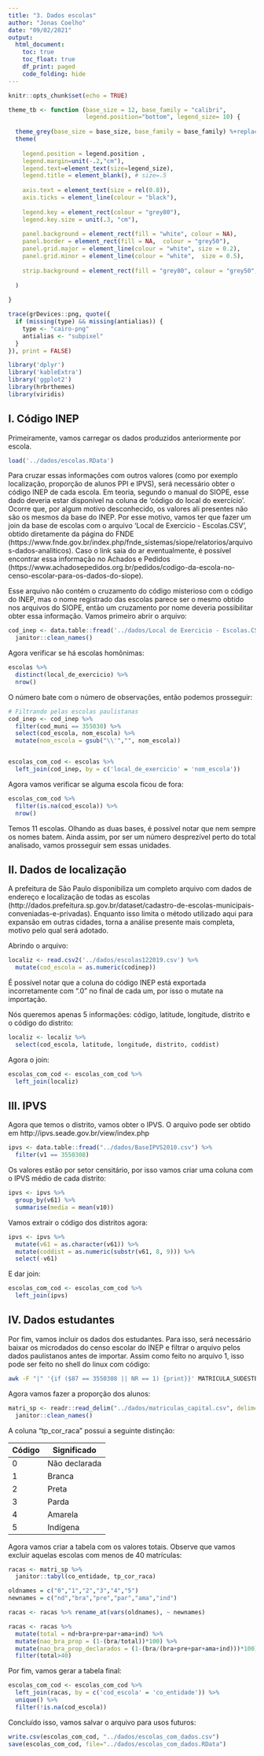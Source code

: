 ```yaml
---
title: "3. Dados escolas"
author: "Jonas Coelho"
date: "09/02/2021"
output: 
  html_document:
    toc: true
    toc_float: true
    df_print: paged
    code_folding: hide
---
```


```r
knitr::opts_chunk$set(echo = TRUE)

theme_tb <- function (base_size = 12, base_family = "calibri",
                      legend.position="bottom", legend_size= 10) {
  
  theme_grey(base_size = base_size, base_family = base_family) %+replace% 
  theme(
    
    legend.position = legend.position , 
    legend.margin=unit(-.2,"cm"),
    legend.text=element_text(size=legend_size),
    legend.title = element_blank(), # size=.5
    
    axis.text = element_text(size = rel(0.8)),
    axis.ticks = element_line(colour = "black"), 
    
    legend.key = element_rect(colour = "grey80"), 
    legend.key.size = unit(.3, "cm"),
    
    panel.background = element_rect(fill = "white", colour = NA),
    panel.border = element_rect(fill = NA,  colour = "grey50"), 
    panel.grid.major = element_line(colour = "white", size = 0.2),
    panel.grid.minor = element_line(colour = "white",  size = 0.5), 
    
    strip.background = element_rect(fill = "grey80", colour = "grey50", size = 0.2)
    
  )
  
}

trace(grDevices::png, quote({
  if (missing(type) && missing(antialias)) {
    type <- "cairo-png"
    antialias <- "subpixel"
  }
}), print = FALSE)
```

```r
library('dplyr')
library('kableExtra')
library('ggplot2')
library(hrbrthemes)
library(viridis)
```

## I. Código INEP

Primeiramente, vamos carregar os dados produzidos anteriormente por escola.

```r
load('../dados/escolas.RData')
```

Para cruzar essas informações com outros valores (como por exemplo localização, proporção de alunos PPI e IPVS), será necessário obter o código INEP de cada escola. Em teoria, segundo o manual do SIOPE, esse dado deveria estar disponível na coluna de 'código do local do exercício'. Ocorre que, por algum motivo desconhecido, os valores ali presentes não são os mesmos da base do INEP. Por esse motivo, vamos ter que fazer um join da base de escolas com o arquivo 'Local de Exercicio - Escolas.CSV', obtido diretamente da página do FNDE (https://www.fnde.gov.br/index.php/fnde_sistemas/siope/relatorios/arquivos-dados-analiticos). Caso o link saia do ar eventualmente, é possível encontrar essa informação no Achados e Pedidos (https://www.achadosepedidos.org.br/pedidos/codigo-da-escola-no-censo-escolar-para-os-dados-do-siope).

Esse arquivo não contém o cruzamento do código misterioso com o código do INEP, mas o nome registrado das escolas parece ser o mesmo obtido nos arquivos do SIOPE, então um cruzamento por nome deveria possibilitar obter essa informação. Vamos primeiro abrir o arquivo:

```r
cod_inep <- data.table::fread('../dados/Local de Exercicio - Escolas.CSV', quote = "\'") %>%
  janitor::clean_names()
```

Agora verificar se há escolas homônimas:

```r
escolas %>%
  distinct(local_de_exercicio) %>%
  nrow()
```
O número bate com o número de observações, então podemos prosseguir:

```r
# Filtrando pelas escolas paulistanas
cod_inep <- cod_inep %>%
  filter(cod_muni == 355030) %>%
  select(cod_escola, nom_escola) %>%
  mutate(nom_escola = gsub("\\'","", nom_escola))


escolas_com_cod <- escolas %>%
  left_join(cod_inep, by = c('local_de_exercicio' = 'nom_escola'))
```

Agora vamos verificar se alguma escola ficou de fora:

```r
escolas_com_cod %>%
  filter(is.na(cod_escola)) %>%
  nrow()
```
Temos 11 escolas. Olhando as duas bases, é possível notar que nem sempre os nomes batem. Ainda assim, por ser um número desprezível perto do total analisado, vamos prosseguir sem essas unidades.

## II. Dados de localização

A prefeitura de São Paulo disponibiliza um completo arquivo com dados de endereço e localização de todas as escolas (http://dados.prefeitura.sp.gov.br/dataset/cadastro-de-escolas-municipais-conveniadas-e-privadas). Enquanto isso limita o método utilizado aqui para expansão em outras cidades, torna a análise presente mais completa, motivo pelo qual será adotado.

Abrindo o arquivo:

```r
localiz <- read.csv2('../dados/escolas122019.csv') %>%
  mutate(cod_escola = as.numeric(codinep))
```

É possível notar que a coluna do código INEP está exportada incorretamente com ".0" no final de cada um, por isso o mutate na importação.

Nós queremos apenas 5 informações: código, latitude, longitude, distrito e o código do distrito:

```r
localiz <- localiz %>%
  select(cod_escola, latitude, longitude, distrito, coddist)
```

Agora o join:

```r
escolas_com_cod <- escolas_com_cod %>%
  left_join(localiz)
```
## III. IPVS

Agora que temos o distrito, vamos obter o IPVS. O arquivo pode ser obtido em http://ipvs.seade.gov.br/view/index.php

```r
ipvs <- data.table::fread("../dados/BaseIPVS2010.csv") %>%
  filter(v1 == 3550308)

```

Os valores estão por setor censitário, por isso vamos criar uma coluna com o IPVS médio de cada distrito:

```r
ipvs <- ipvs %>%
  group_by(v61) %>%
  summarise(media = mean(v10)) 
```

Vamos extrair o código dos distritos agora:

```r
ipvs <- ipvs %>%
  mutate(v61 = as.character(v61)) %>%
  mutate(coddist = as.numeric(substr(v61, 8, 9))) %>%
  select(-v61)
```

E dar join:

```r
escolas_com_cod <- escolas_com_cod %>%
  left_join(ipvs)
```

## IV. Dados estudantes

Por fim, vamos incluir os dados dos estudantes. Para isso, será necessário baixar os microdados do censo escolar do INEP e filtrar o arquivo pelos dados paulistanos antes de importar. Assim como feito no arquivo 1, isso pode ser feito no shell do linux com código:

```bash
awk -F "|" '{if ($87 == 3550308 || NR == 1) {print}}' MATRICULA_SUDESTE.CSV > matriculas_capital.csv
```

Agora vamos fazer a proporção dos alunos:

```r
matri_sp <- readr::read_delim("../dados/matriculas_capital.csv", delim="|") %>%
  janitor::clean_names()
```

A coluna "tp_cor_raca" possui a seguinte distinção:

|Código|Significado|
|--|--|
0|Não declarada
1|Branca
2|Preta
3|Parda
4|Amarela
5|Indígena

Agora vamos criar a tabela com os valores totais. Observe que vamos excluir aquelas escolas com menos de 40 matrículas:
```r
racas <- matri_sp %>%
  janitor::tabyl(co_entidade, tp_cor_raca)

oldnames = c("0","1","2","3","4","5")
newnames = c("nd","bra","pre","par","ama","ind")

racas <- racas %>% rename_at(vars(oldnames), ~ newnames)

racas <- racas %>%
  mutate(total = nd+bra+pre+par+ama+ind) %>%
  mutate(nao_bra_prop = (1-(bra/total))*100) %>%
  mutate(nao_bra_prop_declarados = (1-(bra/(bra+pre+par+ama+ind)))*100) %>%
  filter(total>40)

```

Por fim, vamos gerar a tabela final:

```r
escolas_com_cod <- escolas_com_cod %>%
  left_join(racas, by = c('cod_escola' = 'co_entidade')) %>%
  unique() %>%
  filter(!is.na(cod_escola))
```

Concluído isso, vamos salvar o arquivo para usos futuros:

```r
write.csv(escolas_com_cod, "../dados/escolas_com_dados.csv")
save(escolas_com_cod, file="../dados/escolas_com_dados.RData")
```
